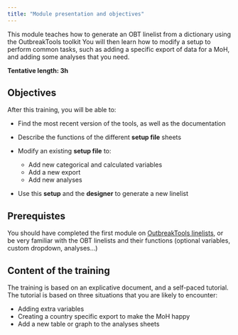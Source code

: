 ```yaml
---
title: "Module presentation and objectives"
---
```


This module teaches how to generate an OBT linelist from a dictionary using the OutbreakTools toolkit
You will then learn how to modify a setup to perform common tasks, such as adding a specific export of data for a MoH, and adding some analyses that you need.

**Tentative length: 3h**

## Objectives

After this training, you will be able to:

-	Find the most recent version of the tools, as well as the documentation
-	Describe the functions of the different **setup file** sheets
-	Modify an existing **setup file** to:

    - Add new categorical and calculated variables
    - Add a new export
    - Add new analyses
-	Use this **setup** and the **designer** to generate a new linelist

## Prerequistes

You should have completed the first module on [OutbreakTools linelists](../module_1/m1_objectives.qmd), or be very familiar with the OBT linelists and their functions (optional variables, custom dropdown, analyses…)

## Content of the training

The training is based on an explicative document, and a self-paced tutorial. The tutorial is based on three situations that you are likely to encounter:

- Adding extra variables
- Creating a country specific export to make the MoH happy
- Add a new table or graph to the analyses sheets

